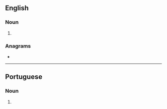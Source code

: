 {{also|Pingos}}
==English==

===Noun===
{{head|en|noun form}}

# {{plural of|en|pingo}}

===Anagrams===
* {{anagrams|en|a=ginops|Gipson|Spingo|posing}}

----

==Portuguese==

===Noun===
{{head|pt|noun plural form}}

# {{plural of|pt|pingo}}